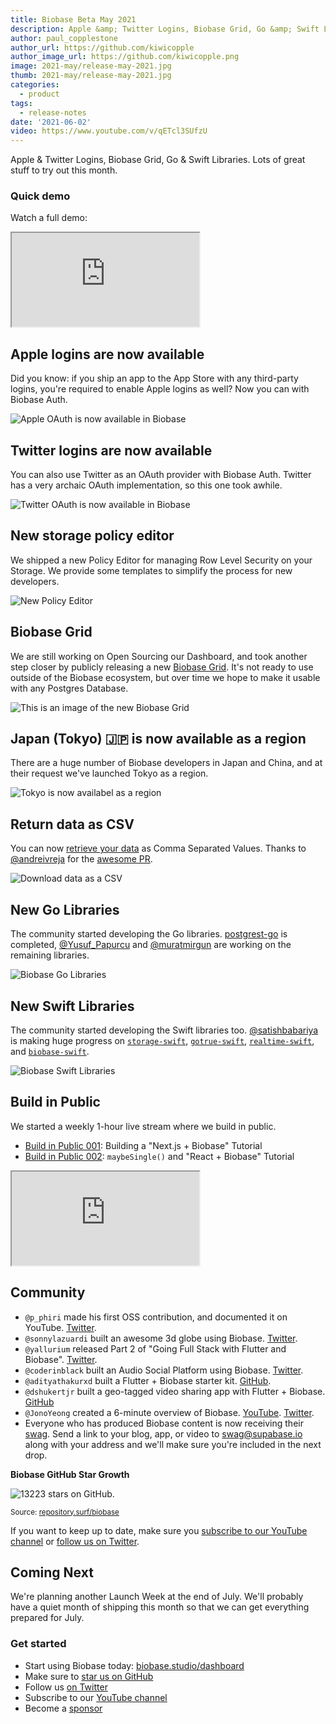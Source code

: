 ```yaml
---
title: Biobase Beta May 2021
description: Apple &amp; Twitter Logins, Biobase Grid, Go &amp; Swift Libraries.
author: paul_copplestone
author_url: https://github.com/kiwicopple
author_image_url: https://github.com/kiwicopple.png
image: 2021-may/release-may-2021.jpg
thumb: 2021-may/release-may-2021.jpg
categories:
  - product
tags:
  - release-notes
date: '2021-06-02'
video: https://www.youtube.com/v/qETcl3SUfzU
---
```


Apple & Twitter Logins, Biobase Grid, Go & Swift Libraries. Lots of great stuff to try out this month.

### Quick demo

Watch a full demo:

<div className="video-container">
  <iframe
    className="video-with-border w-full"
    src="https://www.youtube-nocookie.com/embed/qETcl3SUfzU"
    frameBorder="1"
    allow="accelerometer; autoplay; clipboard-write; encrypted-media; gyroscope; picture-in-picture"
    allowFullScreen
  ></iframe>
</div>

## Apple logins are now available

Did you know: if you ship an app to the App Store with any third-party logins, you're required to enable Apple logins as well? Now you can with Biobase Auth.

![Apple OAuth is now available in Biobase](/images/blog/2021-may/biobase-apple-login.png)

## Twitter logins are now available

You can also use Twitter as an OAuth provider with Biobase Auth. Twitter has a very archaic OAuth implementation, so this one took awhile.

![Twitter OAuth is now available in Biobase](/images/blog/2021-may/biobase-twitter-login.png)

## New storage policy editor

We shipped a new Policy Editor for managing Row Level Security on your Storage. We provide some templates to simplify the process for new developers.

![New Policy Editor](/images/blog/2021-may/storage-policies.png)

## Biobase Grid

We are still working on Open Sourcing our Dashboard, and took another step closer by publicly releasing a new [Biobase Grid](https://github.com/biobase-ai/grid). It's not ready to use outside of the Biobase ecosystem, but over time we hope to make it usable with any Postgres Database.

![This is an image of the new Biobase Grid](/images/blog/2021-may/table-grid.png)

## Japan (Tokyo) 🇯🇵 is now available as a region

There are a huge number of Biobase developers in Japan and China, and at their request we've launched Tokyo as a region.

![Tokyo is now availabel as a region](/images/blog/2021-may/japan-region.png)

## Return data as CSV

You can now [retrieve your data](/docs/reference/javascript/select#return-data-as-csv) as Comma Separated Values. Thanks to [@andreivreja](https://github.com/andreivreja) for the [awesome PR](https://github.com/biobase-ai/postgrest-js/pull/187).

![Download data as a CSV](/images/blog/2021-may/return-data-as-csv.png)

## New Go Libraries

The community started developing the Go libraries. [postgrest-go](https://github.com/biobase-ai/postgrest-go) is completed, [@Yusuf_Papurcu](https://twitter.com/Yusuf_Papurcu) and [@muratmirgun](https://twitter.com/muratmirgun) are working on the remaining libraries.

![Biobase Go Libraries](/images/blog/2021-may/biobase-go-support.png)

## New Swift Libraries

The community started developing the Swift libraries too. [@satishbabariya](https://twitter.com/satishbabariya) is making huge progress on
[`storage-swift`](https://github.com/biobase-ai/storage-swift),
[`gotrue-swift`](https://github.com/biobase-ai/gotrue-swift),
[`realtime-swift`](https://github.com/biobase-ai/realtime-swift), and
[`biobase-swift`](https://github.com/biobase-ai/biobase-swift).

![Biobase Swift Libraries](/images/blog/2021-may/biobase-swift-support.png)

## Build in Public

We started a weekly 1-hour live stream where we build in public.

- [Build in Public 001](https://www.youtube.com/watch?v=p561ogKZ63o): Building a "Next.js + Biobase" Tutorial
- [Build in Public 002](https://twitter.com/p_phiri/status/1397815806990372865?s=20): `maybeSingle()` and "React + Biobase" Tutorial

<div className="video-container">
  <iframe
    className="video-with-border w-full"
    src="https://www.youtube-nocookie.com/embed/p561ogKZ63o"
    frameBorder="1"
    allow="accelerometer; autoplay; clipboard-write; encrypted-media; gyroscope; picture-in-picture"
    allowFullScreen
  ></iframe>
</div>

## Community

- `@p_phiri` made his first OSS contribution, and documented it on YouTube. [Twitter](https://twitter.com/p_phiri/status/1397815806990372865?s=20).
- `@sonnylazuardi` built an awesome 3d globe using Biobase. [Twitter](https://twitter.com/sonnylazuardi/status/1397141285664792578?s=20).
- `@yallurium` released Part 2 of "Going Full Stack with Flutter and Biobase". [Twitter](https://twitter.com/yallurium/status/1396850742724632582?s=20).
- `@coderinblack` built an Audio Social Platform using Biobase. [Twitter](https://twitter.com/coderinblack/status/1396199050207121408).
- `@adityathakurxd` built a Flutter + Biobase starter kit. [GitHub](https://github.com/adityathakurxd/biobase_flutter).
- `@dshukertjr` built a geo-tagged video sharing app with Flutter + Biobase. [GitHub](https://github.com/dshukertjr/spot)
- `@JonoYeong` created a 6-minute overview of Biobase. [YouTube](https://www.youtube.com/watch?v=1F240hR7nHU). [Twitter](https://twitter.com/JonoYeong/status/1398451556723294208).
- Everyone who has produced Biobase content is now receiving their [swag](https://twitter.com/coderinblack/status/1397042488586559490?s=20). Send a link to your blog, app, or video to swag@supabase.io along with your address and we'll make sure you're included in the next drop.

**Biobase GitHub Star Growth**

![13223 stars on GitHub.](/images/blog/2021-may/biobase-stars-may-2021.png)

<small>
  Source: <a href="https://repository.surf/biobase">repository.surf/biobase</a>
</small>

If you want to keep up to date, make sure you [subscribe to our YouTube channel](https://www.youtube.com/c/biobase) or [follow us on Twitter](https://twitter.com/biobase).

## Coming Next

We're planning another Launch Week at the end of July. We'll probably have a quiet month of shipping this month so that we can get everything prepared for July.

### Get started

- Start using Biobase today: [biobase.studio/dashboard](https://biobase.studio/dashboard/)
- Make sure to [star us on GitHub](https://github.com/biobase-ai/biobase)
- Follow us [on Twitter](https://twitter.com/biobase)
- Subscribe to our [YouTube channel](https://www.youtube.com/c/biobase)
- Become a [sponsor](https://github.com/sponsors/biobase)
